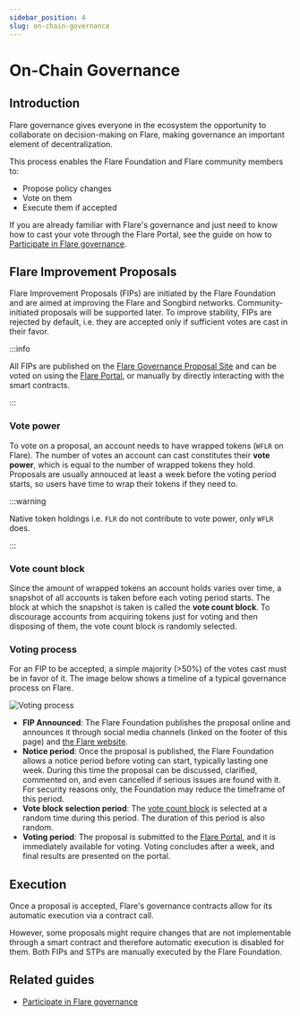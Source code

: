 ```yaml
---
sidebar_position: 4
slug: on-chain-governance
---
```


# On-Chain Governance

## Introduction

Flare governance gives everyone in the ecosystem the opportunity to collaborate on decision-making on Flare, making governance an important element of decentralization.

This process enables the Flare Foundation and Flare community members to:

- Propose policy changes
- Vote on them
- Execute them if accepted

If you are already familiar with Flare's governance and just need to know how to cast your vote through the Flare Portal, see the guide on how to [Participate in Flare governance](../../blog/participate-in-flare-governance).

## Flare Improvement Proposals

Flare Improvement Proposals (FIPs) are initiated by the Flare Foundation and are aimed at improving the Flare and Songbird networks. Community-initiated proposals will be supported later. To improve stability, FIPs are rejected by default, i.e. they are accepted only if sufficient votes are cast in their favor.

:::info

All FIPs are published on the [Flare Governance Proposal Site](https://proposals.flare.network) and can be voted on using the [Flare Portal](https://portal.flare.network/voting), or manually by directly interacting with the smart contracts.

:::

### Vote power

To vote on a proposal, an account needs to have wrapped tokens (`WFLR` on Flare). The number of votes an account can cast constitutes their **vote power**, which is equal to the number of wrapped tokens they hold. Proposals are usually annouced at least a week before the voting period starts, so users have time to wrap their tokens if they need to.

:::warning

Native token holdings i.e. `FLR` do not contribute to vote power, only `WFLR` does.

:::

### Vote count block

Since the amount of wrapped tokens an account holds varies over time, a snapshot of all accounts is taken before each voting period starts. The block at which the snapshot is taken is called the **vote count block**. To discourage accounts from acquiring tokens just for voting and then disposing of them, the vote count block is randomly selected.

### Voting process

For an FIP to be accepted, a simple majority (>50%) of the votes cast must be in favor of it. The image below shows a timeline of a typical governance process on Flare.

![Voting process](img/governance_process_on_flare.png)

- **FIP Announced**: The Flare Foundation publishes the proposal online and announces it through social media channels (linked on the footer of this page) and [the Flare website](https://flare.network).
- **Notice period**: Once the proposal is published, the Flare Foundation allows a notice period before voting can start, typically lasting one week. During this time the proposal can be discussed, clarified, commented on, and even cancelled if serious issues are found with it. For security reasons only, the Foundation may reduce the timeframe of this period.
- **Vote block selection period**: The [vote count block](#vote-count-block) is selected at a random time during this period. The duration of this period is also random.
- **Voting period**: The proposal is submitted to the [Flare Portal](https://portal.flare.network), and it is immediately available for voting. Voting concludes after a week, and final results are presented on the portal.

## Execution

Once a proposal is accepted, Flare's governance contracts allow for its automatic execution via a contract call.

However, some proposals might require changes that are not implementable through a smart contract and therefore automatic execution is disabled for them. Both FIPs and STPs are manually executed by the Flare Foundation.

## Related guides

- [Participate in Flare governance](../../blog/participate-in-flare-governance)
